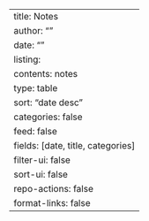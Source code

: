 ---
title: Notes
author: ""
date: ""
listing: 
  contents: notes
  type: table
  sort: "date desc"
  categories: false
  feed: false
  fields: [date, title, categories]
  filter-ui: false
  sort-ui: false
repo-actions: false
format-links: false
---